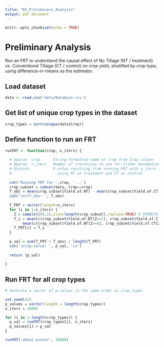 ```yaml
---
title: "01_Preliminary_Analysis"
output: pdf_document
---
```


```r
knitr::opts_chunk$set(echo = TRUE)
```

# Preliminary Analysis
Run an FRT to understand the causal effect of No Tillage (NT / treatment) vs. Conventional Tillage (CT / control) on crop yield, stratified by crop type, using difference-in-means as the estimator.

## Load dataset
```r
data <- read.csv('data/Database.csv')
```

## Get list of unique crop types in the dataset
```r
crop_types = sort(unique(data$Crop))
```

## Define function to run an FRT
```r
runFRT <- function(crop, n_iters) {
  
  # @param  crop      String-formatted name of crop from Crop column
  # @param  n_iters   Number of iterations to use for Fisher Randomization Test (FRT)
  # @return           P-value resulting from running FRT with n_iters iterations
  #                     using NT as treatment and CT as control
  
  cat('Running FRT for ',crop, '...')
  crop_subset = subset(data, Crop==crop)
  T_obs = mean(crop_subset$Yield.of.NT) - mean(crop_subset$Yield.of.CT)
  cat('\n\tT_obs: ', T_obs)
  
  T_FRT = vector(length=n_iters)
  for (i in 1:n_iters) {
    Z = sample(c(0,1),size=length(crop_subset),replace=TRUE) # PERMUTE RANDOMLY
    T_i = mean(c(crop_subset$Yield.of.NT[Z==1], crop_subset$Yield.of.CT[Z==0])) - 
        mean(c(crop_subset$Yield.of.NT[Z==0], crop_subset$Yield.of.CT[Z==1]))
    T_FRT[i] = T_i
  }
  
  p_val = sum(T_FRT > T_obs) / length(T_FRT)
  cat('\n\tp-value: ', p_val, '\n')
  
  return (p_val)
  
}
```

## Run FRT for all crop types
```r

# Generate a vector of p-values in the same order as crop_types

set.seed(42)
p_values = vector(length = length(crop_types))
n_iters = 10000

for (i in 1:length(crop_types)) {
  p_val = runFRT(crop_types[i], n_iters)
  p_values[i] = p_val
}

```

```r
runFRT('wheat.winter', 10000)
```

